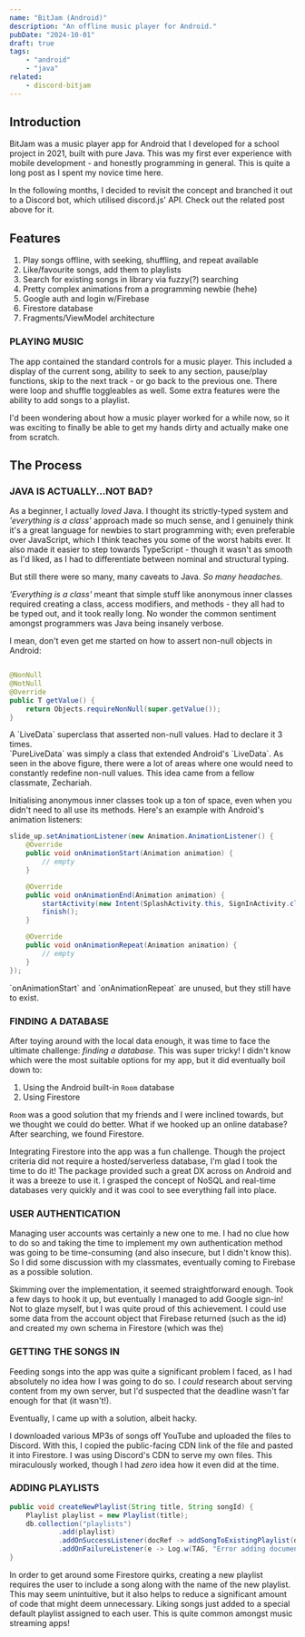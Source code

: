 ```yaml
---
name: "BitJam (Android)"
description: "An offline music player for Android."
pubDate: "2024-10-01"
draft: true
tags:
    - "android"
    - "java"
related:
    - discord-bitjam
---
```



## Introduction

BitJam was a music player app for Android that I developed for a school project in 2021, built with pure Java. This was my first ever
experience with mobile development - and honestly programming in general. This is quite a long post as I spent my novice time here.

In the following months, I decided to revisit the concept and branched it out to a Discord bot, which utilised discord.js' API. Check out
the related post above for it.

## Features

1. Play songs offline, with seeking, shuffling, and repeat available
2. Like/favourite songs, add them to playlists
3. Search for existing songs in library via fuzzy(?) searching
4. Pretty complex animations from a programming newbie (hehe)
5. Google auth and login w/Firebase
6. Firestore database
7. Fragments/ViewModel architecture

### PLAYING MUSIC

The app contained the standard controls for a music player. This included a display of the current song, ability to seek to any section,
pause/play functions, skip to the next track - or go back to the previous one. There were loop and shuffle toggleables as well. Some extra
features were the ability to add songs to a playlist.

I'd been wondering about how a music player worked for a while now, so it was exciting to finally be able to get my hands dirty and
actually make one from scratch.

## The Process

### JAVA IS ACTUALLY...NOT BAD?

As a beginner, I actually _loved_ Java. I thought its strictly-typed system and _'everything is a class'_ approach made so much sense,
and I genuinely think it's a great language for newbies to start programming with; even preferable over JavaScript,
which I think teaches you some of the worst habits ever. It also made it easier to step towards TypeScript -
though it wasn't as smooth as I'd liked, as I had to differentiate between nominal and structural typing.

But still there were so many, many caveats to Java. _So many headaches_.

_'Everything is a class'_ meant that simple stuff like anonymous inner classes required creating a class, access modifiers, and methods -
they all had to be typed out, and it took really long. No wonder the common sentiment amongst programmers was Java being insanely verbose.

I mean, don't even get me started on how to assert non-null objects in Android:

```java title="PureLiveData.java" "NotNull" "NonNull" "requireNonNull"

@NonNull
@NotNull
@Override
public T getValue() {
    return Objects.requireNonNull(super.getValue());
}
```

<figcaption>A `LiveData` superclass that asserted non-null values. Had to declare it 3 times.</figcaption>

<Alert type="info" title="Why does this exist?">
	`PureLiveData` was simply a class that extended Android's `LiveData`. As seen in the above figure, there
	were a lot of areas where one would need to constantly redefine non-null values. This idea came from a
	fellow classmate, Zechariah.
</Alert>

Initialising anonymous inner classes took up a ton of space, even when you didn't need to all use its methods.
Here's an example with Android's animation listeners:

```java {4, 15}
slide_up.setAnimationListener(new Animation.AnimationListener() {
    @Override
    public void onAnimationStart(Animation animation) {
        // empty
    }

    @Override
    public void onAnimationEnd(Animation animation) {
        startActivity(new Intent(SplashActivity.this, SignInActivity.class));
        finish();
    }

    @Override
    public void onAnimationRepeat(Animation animation) {
        // empty
    }
});
```

<figcaption>`onAnimationStart` and `onAnimationRepeat` are unused, but they still have to exist.</figcaption>

### FINDING A DATABASE

After toying around with the local data enough, it was time to face the ultimate challenge: _finding a database_. This was super tricky!
I didn't know which were the most suitable options for my app, but it did eventually boil down to:

1. Using the Android built-in `Room` database
2. Using Firestore

`Room` was a good solution that my friends and I were inclined towards, but we thought we could do better. What if we hooked up
an online database? After searching, we found Firestore.

Integrating Firestore into the app was a fun challenge. Though the project criteria did not require a hosted/serverless database, I'm glad
I took the time to do it! The package provided such a great DX across on Android and it was a breeze to use it. I grasped the concept
of NoSQL and real-time databases very quickly and it was cool to see everything fall into place.

### USER AUTHENTICATION

Managing user accounts was certainly a new one to me. I had no clue how to do so and taking the time to implement my own authentication
method was going to be time-consuming (and also insecure, but I didn't know this). So I did some discussion with my classmates, eventually
coming to Firebase as a possible solution.

Skimming over the implementation, it seemed straightforward enough. Took a few days to hook it up, but eventually I managed to add Google
sign-in! Not to glaze myself, but I was quite proud of this achievement. I could use some data from the account object that Firebase
returned (such as the id) and created my own schema in Firestore (which was the)

### GETTING THE SONGS IN

Feeding songs into the app was quite a significant problem I faced, as I had absolutely no idea how I was
going to do so. I _could_ research about serving content from my own server, but I'd suspected that the deadline wasn't far enough for that
(it wasn't!).

Eventually, I came up with a solution, albeit hacky.

I downloaded various MP3s of songs off YouTube and uploaded the files to Discord. With this, I copied the public-facing CDN link of the
file and pasted it into Firestore. I was using Discord's CDN to serve my own files. This miraculously worked, though I had _zero_ idea
how it even did at the time.

### ADDING PLAYLISTS

```java
public void createNewPlaylist(String title, String songId) {
    Playlist playlist = new Playlist(title);
    db.collection("playlists")
            .add(playlist)
            .addOnSuccessListener(docRef -> addSongToExistingPlaylist(docRef.getId(), songId))
            .addOnFailureListener(e -> Log.w(TAG, "Error adding document", e));
}
```

<Alert type="info" title="Why is there a song id in the parameters?">
	In order to get around some Firestore quirks, creating a new playlist requires the user to include a song
	along with the name of the new playlist. This may seem unintuitive, but it also helps to reduce a
	significant amount of code that might deem unnecessary.
</Alert>

<Alert type="info" title="Liking Songs">
	Liking songs just added to a special default playlist assigned to each user. This is quite common amongst
	music streaming apps!
</Alert>
